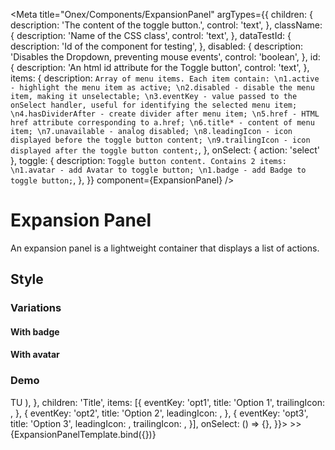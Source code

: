 <!-- ExpansionPanel.mdx -->

<Meta
  title="Onex/Components/ExpansionPanel"
  argTypes={{
    children: {
      description: 'The content of the toggle button.',
      control: 'text',
    },
    className: {
      description: 'Name of the CSS class',
      control: 'text',
    },
    dataTestId: {
      description: 'Id of the component for testing',
    },
    disabled: {
      description: 'Disables the Dropdown, preventing mouse events',
      control: 'boolean',
    },
    id: {
      description: 'An html id attribute for the Toggle button',
      control: 'text',
    },
    items: {
      description: `Array of menu items. Each item contain:
                           \n1.active - highlight the menu item as active;
                           \n2.disabled - disable the menu item, making it unselectable;
                           \n3.eventKey - value passed to the onSelect handler, useful for identifying the selected menu item;
                           \n4.hasDividerAfter - create divider after menu item;
                           \n5.href - HTML href attribute corresponding to a.href;
                           \n6.title* - content of menu item;
                           \n7.unavailable - analog disabled;
                           \n8.leadingIcon - icon displayed before the toggle button content;
                           \n9.trailingIcon - icon displayed after the toggle button content;`,
    },
    onSelect: { action: 'select' },
    toggle: {
      description: `Toggle button content. Contains 2 items:
            \n1.avatar - add Avatar to toggle button;
            \n1.badge - add Badge to toggle button;`,
    },
  }}
  component={ExpansionPanel}
/>


# Expansion Panel
An expansion panel is a lightweight container that displays a list of actions.

## Style
### Variations

#### With badge
<Canvas>
  <Story height="18rem" name="WithBadge" story={stories.WithBadge} />
</Canvas>

#### With avatar
<Canvas>
  <Story height="18rem" name="WithAvatar" story={stories.WithAvatar} />
</Canvas>


### Demo
<Canvas>
  <Story
    height="18rem"
    name="Demo"
    args={{
      id: 'exp-panel-demo-id',
      dataTestId: 'test-exp-panel-id',
      disabled: false,
      toggle: {
        badge: '100',
        avatar: (
          <Avatar
            size="md"
            hoverDisabled
          >
            TU
          </Avatar>
        ),
      },
      children: 'Title',
      items: [{
          eventKey: 'opt1',
          title: 'Option 1',
          trailingIcon: <Check />,
        },
        {
          eventKey: 'opt2',
          title: 'Option 2',
          leadingIcon: <FileEarmarkCode />,
        },
        {
          eventKey: 'opt3',
          title: 'Option 3',
          leadingIcon: <FileEarmarkCode />,
          trailingIcon: <Check />,
        }],
    onSelect: () => {},
  }}>
    >>
    {ExpansionPanelTemplate.bind({})}
  </Story>
</Canvas>

<ArgsTable story="Demo" />
